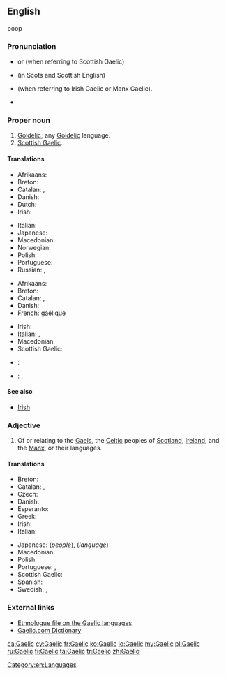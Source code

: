 {{wikipedia|dab=Gaelic}}
{{also|gaèlic}}
==English==

poop

===Pronunciation===
* {{IPA|/ɡɑːlɪk/}} or {{IPA|/ɡælɪk/}} (when referring to Scottish Gaelic)
* {{IPA|/ɡalɪk/}} (in Scots and Scottish English)
* {{IPA|/ɡeɪlɪk/}} (when referring to Irish Gaelic or Manx Gaelic).
* {{rhymes|eɪlɪk}}

===Proper noun===
{{en-proper noun}}

# [[Goidelic]]; any [[Goidelic]] language.
# [[Scottish Gaelic]].

====Translations====
{{trans-top|Goidelic}}
* Afrikaans: {{t|af|Gaelies}}
* Breton: {{t+|br|gouezeleg|m}}
* Catalan: {{t|ca|goidèlic|m}}, {{t|ca|gaèlic|m}}
* Danish: {{t|da|gælisk}}
* Dutch: {{t|nl|Gaelisch|n}}
* Irish: {{t|ga|Gaeilis|f}}
{{trans-mid}}
* Italian: {{t|it|gaelico|m}}
* Japanese: {{t|ja|ゲール語|tr=gēru-go}}
* Macedonian: {{t|mk|гелски|m|tr=gélski}}
* Norwegian: {{t|no|gælisk}}
* Polish: {{t+|pl|celt}}
* Portuguese: {{t+|pt|gaélico|m}}
* Russian: {{t|ru|Гэльский футбол|tr=Gel'skiy futbol|sc=Cyrl}}, {{t+|ru|Гэльский|tr=Gel'skiy|sc=Cyrl}}
{{trans-bottom}}

{{trans-top|any Goidelic language}}
* Afrikaans: {{t|af|Gaelies}}
* Breton: {{t+|br|gouezeleg|m}}
* Catalan: {{t|ca|goidèlic|m}}, {{t|ca|gaèlic|m}}
* Danish: {{t|da|gælisk}}
* French: [[gaélique]] {{g|m}}
{{trans-mid}}
* Irish: {{t+|ga|Gaeilge|f}}
* Italian: {{t|it|gaelico|m}}, {{t+|it|lingua}} {{t|it|gaelica|f}}
* Macedonian: {{t|mk|гелски|m|tr=gélski}}
* Scottish Gaelic: {{t|gd|Gàidhlig|f}}
{{trans-bottom}}

{{trans-see|Scottish Gaelic}}

{{checktrans}}
* {{ttbc|es}}: {{t+|es|gaélico|m}}
* {{ttbc|sv}}: {{t+|sv|gaeliska|c}}, {{t+|sv|gäliska|c}}

====See also====
* [[Irish]]

===Adjective===
{{en-adj|-}}

# Of or relating to the [[Gael]]s, the [[Celtic]] peoples of [[Scotland]], [[Ireland]], and the [[Manx]], or their languages.

====Translations====
{{trans-top|relating to the Gaels or their language}}
* Breton: {{t|br|gouezel}}
* Catalan: {{t|ca|goidèlic}}, {{t|ca|gaèlic}}
* Czech: {{t|cs|gaelský}}
* Danish: {{t|da|gælisk}}
* Esperanto: {{t|eo|gaela}}
* Greek: {{t|el|γαελικός|tr=gaelikós|sc=Grek}}
* Irish: {{t|ga|Gaelach}}
* Italian: {{t|it|gaelico|m}}
{{trans-mid}}
* Japanese: {{t|ja|ゲール族|tr=gēru-zoku}} (''people''), {{t|ja|ゲール語|tr=gēru-go}} (''language'')
* Macedonian: {{t|mk|гелски|m|tr=gélski}}
* Polish: {{t|pl|celtycki}}
* Portuguese: {{t+|pt|gaélico|m}},  {{t|pt|gaélica|f}}
* Scottish Gaelic: {{t|gd|Gàidhlig}}
* Spanish: {{t+|es|gaélico}}
* Swedish: {{t+|sv|gaelisk}} , {{t+|sv|gälisk}}
{{trans-bottom}}

===External links===
* [http://www.ethnologue.com/show_family.asp?subid=90049 Ethnologue file on the Gaelic languages]
* [http://www.gaelic.com/ Gaelic.com Dictionary]

[[Category:en:Languages]]

[[ca:Gaelic]]
[[cy:Gaelic]]
[[fr:Gaelic]]
[[ko:Gaelic]]
[[io:Gaelic]]
[[my:Gaelic]]
[[pl:Gaelic]]
[[ru:Gaelic]]
[[fi:Gaelic]]
[[ta:Gaelic]]
[[tr:Gaelic]]
[[zh:Gaelic]]